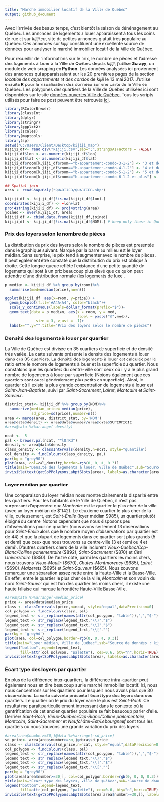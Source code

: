 ```yaml
---
title: "Marché immobilier locatif de la Ville de Québec"
output: github_document
---
```


Avec l'arrivée des beaux temps, c'est bientôt la saison du dénénagement au Québec. Les annonces de logements à louer apparaissent à tous les coins de rue et sur *kijiji.ca*, site de petites annonces gratuit très populaire au Québec. Ces annonces sur *kijiji* constituent une excéllente source de données pour analyser le marché immobilier locatif de la Ville de Québec. 

Pour recueillir de l'informations sur le prix, le nombre de pièces et l'adresse des logements à louer à la Ville de Québec depuis *kijiji*, j'utilise **Scrapy**, un module de web scraping en **Python**. Les données analysées ici proviennent des annonces qui apparaissaient sur les 20 premières pages de la section *location des appartements et des condos* de *kijiji* le 13 mai 2017. J'utilise ensuite **R** pour la visualisation des données sur une carte de la Ville de Québec. Les polygones des quartiers de la Ville de Québec utilisées ici sont disponibles sur le site [données ouvertes Ville de Québec](http://donnees.ville.quebec.qc.ca/donne_details.aspx?jdid=9). Tous les scripts utilisés pour faire ce post peuvent être retrouvés [ici](https://github.com/chuyachia/kijiji_map).



```r
library(RColorBrewer)
library(classInt)
library(dplyr)
library(stringr)
library(ggplot2)
library(scales)
library(maptools)
library(sp)
setwd("C:/Users/Client/Desktop/kijiji_map")
kijiji_df<- read.csv("kijiji.csv",sep=";",stringsAsFactors = FALSE)
kijiji_df$lon <- as.numeric(kijiji_df$lon)
kijiji_df$lat <- as.numeric(kijiji_df$lat)
kijiji_df$room[kijiji_df$room=="b-appartement-condo-3-1-2"] <- "3 et demi"
kijiji_df$room[kijiji_df$room=="b-appartement-condo-4-1-2"] <- "4 et demi"
kijiji_df$room[kijiji_df$room=="b-appartement-condo-5-1-2"] <- "5 et demi"
kijiji_df$room[kijiji_df$room=="b-appartement-condo-6-1-2-et-plus"] <- "6 et demi ou plus"

## Spatial join
area <- readShapePoly("QUARTIER/QUARTIER.shp")

kijiji_df <- kijiji_df[!is.na(kijiji_df$lon),]
coordinates(kijiji_df) <- ~lon+lat 
proj4string(kijiji_df) <- proj4string(area)
joined <- over(kijiji_df, area)
kijiji_df <- cbind.data.frame(kijiji_df,joined)
kijiji_df <- kijiji_df[!is.na(kijiji_df$NOM),] # keep only those in Quebec city
```

### Prix des loyers selon le nombre de pièces
La distribution du prix des loyers selon le nombre de pièces est presentée dans le graphique suivant. Marqué par la barre au milieu est le loyer médian. Sans surprise, le prix tend à augmenter avec le nombre de pièces. Il peut également être constaté que la distribution du prix est oblique à droite. Cette longue queue reflète l'existance d'une petite quantité de logements qui sont à un prix beaucoup plus élevé que ce qu'on peut attendre d'une distribution normale (les logements de luxe).

```r
p_median <- kijiji_df %>% group_by(room)%>%
  summarise(med=median(price),no=n())

ggplot(kijiji_df, aes(x=room, y=price)) + 
  geom_boxplot(fill='#A4A4A4', color="black")+
  scale_y_continuous(labels=dollar_format(prefix="$"))+
  geom_text(data = p_median, aes(x = room, y = med,
                                 label = paste("$",med)), 
              size = 3, vjust = -1)+
  labs(x="",y="",title="Prix des loyers selon le nombre de pièces")

```

### Densité des logements à louer par quartier
La Ville de Québec est divisée en 35 quartiers de superficie et de densité très variée. La carte suivante présente la densité des logements à louer dans ces 35 quartiers. La densité des logements à louer est calculée par le ratio entre le nombre de logements à louer et la superficie du quartier. Nous constatons que les quartiers du centre-ville sont ceux où il y a le plus grand nombre de logements à louer par superficie (Notons également que ces quartiers sont aussi généralement plus petits en superficie). Ainsi, le quartier où il existe la plus grande concentration de logements à louer est *Saint-Jean-Baptiste*, suivi par *Saint-Sacrement*, *Lairet*, *Montcalm* et *Saint-Sauveur*.

```r
district_stat<- kijiji_df %>% group_by(NOM)%>% 
  summarize(median_price= median(price),
            sd_price=sd(price),number=n())
area <- merge(area, district_stat, by='NOM')
area@data$density <- area@data$number/area@data$SUPERFICIE
#area@data %>%arrange(-density)
```


```r
ncat <-  5
pal <- brewer.pal(ncat, "YlOrRd")
density <- area@data$density
class_density <- classIntervals(density,n=ncat, style="quantile")
col_density <- findColours(class_density, pal)
par(bg = "grey90")
plot(area, col=col_density,border=rgb(0, 0, 0, 0.3))
title(main="Densité des logements à louer, Ville de Québec",sub="Source de données : kijiji.ca")
invisible(text(getSpPPolygonsLabptSlots(area), labels=as.character(area$NOM), cex=0.4))

```

### Loyer médian par quartier
Une comparaison du loyer médian nous montre clairement la disparité entre les quartiers. Pour les habitants de le Ville de Québec, il n'est pas surprenant d'apprendre que *Montcalm* est le quartier le plus cher de la ville (avec un loyer médian de $1142). Le deuxième quartier le plus cher de la ville, curieusement, est *Saint-Émile* (loyer médian $985), un quartier plutôt éloigné du centre. Notons cependant que nous disposons peu d'observations pour ce quartier (nous avons seulement 13 observations pour *Saint-Émile* alors que le nombre moyen d'observations par quartier est de 44) et que la plupart de logements dans ce quartier sont plus grands (5 et demi) que ceux que nous trouvons au centre-ville (3 et demi ou 4 et demi). D'autres quartiers chers de la ville inclurent *Vieux-Québec/Cap-Blanc/Colline parlementaire* ($892), *Saint-Sacrement* ($870) et *Cité Universitaire* ($850). De l'autre côté, parmi les quartiers les moins chers, nous trouvons *Vieux-Moulin* ($670), *Chutes-Montmorency* ($685), *Lairet* ($690), *Maizerets* ($695) et *Saint-Sauveur* ($695). Nous pouvons remarquer une séparation assez nette entre la Haute-Ville et la Basse-Ville. En effet, entre le quartier le plus cher de la ville, *Montcalm* et son voisin du nord *Saint-Sauver* qui est l'un des quartier les moins chers, il existe une haute fallaise qui marque la frontière Haute-Ville Basse-Ville.

```r
#area@data %>%arrange(-median_price)
price <- area@data$median_price
class <- classIntervals(price,n=ncat, style="equal",dataPrecision=0)
col_polygon <- findColours(class, pal)
legend_text <- str_replace(names(attr(col_polygon, "table")),",","$-")
legend_text <- str_replace(legend_text,"\\)","$")
legend_text <- str_replace(legend_text,"\\]","$")
legend_text <- str_replace(legend_text,"\\[","")
par(bg = "grey90")
plot(area, col=col_polygon,border=rgb(0, 0, 0, 0.3))
title(main="Loyer médian, Ville de Québec",sub="Source de données : kijiji.ca")
legend("bottom",legend=legend_text, 
       fill=attr(col_polygon, "palette"), cex=0.6, bty="n",horiz=TRUE)
invisible(text(getSpPPolygonsLabptSlots(area), labels=as.character(area$NOM), cex=0.4))


```

### Écart type des loyers par quartier
En plus de la différence inter-quartiers, la différence intra-quartier peut également nous en dire beaucoup sur le marché immobilier locatif. Ici, nous nous concentrons sur les quartiers pour lesquels nous avons plus que 30 observations. La carte suivante présente l'écart type des loyers dans ces quartiers. Le quartier où le prix du loyer varie le plus est *Saint-Roch*. Ce résultat me paraît particulièrement intéressant dans le contexte où la gentrification de cet ancien quartier populaire se fait beaucoup parler d'elle. Derrière *Saint-Roch*, *Vieux-Québec/Cap-Blanc/Colline parlementaire*, *Montcalm*, *Saint-Sacrement* et *Neufchâtel-Est/Lebourgneuf* sont tous les quartiers où nous trouvons une grande variation du prix des loyers.

```r
#area[area$number>=30,]@data %>%arrange(-sd_price)
sd_price<- area[area$number>=30,]@data$sd_price
class <- classIntervals(sd_price,n=ncat, style="equal",dataPrecision=0)
col_polygon <- findColours(class, pal)
legend_text <- str_replace(names(attr(col_polygon, "table")),",","$-")
legend_text <- str_replace(legend_text,"\\)","$")
legend_text <- str_replace(legend_text,"\\]","$")
legend_text <- str_replace(legend_text,"\\[","")
par(bg = "grey90")
plot(area[area$number>=30,], col=col_polygon,border=rgb(0, 0, 0, 0.3))
title(main="Écart type des loyers, Ville de Québec",sub="Source de données : kijiji.ca")
legend("bottom",legend=legend_text, 
       fill=attr(col_polygon, "palette"), cex=0.6, bty="n",horiz=TRUE)
invisible(text(getSpPPolygonsLabptSlots(area[area$number>=30,]), labels=as.character(area[area$number>=30,]$NOM), cex=0.4))

```


